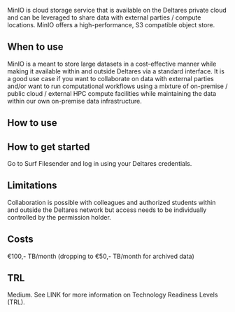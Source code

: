 MinIO is cloud storage service that is available on the Deltares private cloud and can be leveraged to share data with external parties / compute locations. MinIO offers a high-performance, S3 compatible object store.

## When to use

MinIO is a meant to store large datasets in a cost-effective manner while making it available within and outside Deltares via a standard interface. It is a good use case if you want to collaborate on data with external parties and/or want to run computational workflows using a mixture of on-premise / public cloud / external HPC compute facilities while maintaining the data within our own on-premise data infrastructure.

## How to use

## How to get started

Go to Surf Filesender and log in using your Deltares credentials.

## Limitations

Collaboration is possible with colleagues and authorized students within and outside the Deltares network but access needs to be individually controlled by the permission holder.

## Costs

€100,- TB/month (dropping to €50,- TB/month for archived data)

## TRL

Medium. See LINK for more information on Technology Readiness Levels (TRL).
